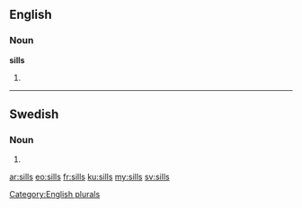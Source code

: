 ==English==

===Noun===
'''sills'''

# {{plural of|sill}}

[[Category:English plurals]]

----

==Swedish==

===Noun===
{{head|sv|noun form}}

# {{sv-noun-form-indef-gen|sill}}

[[ar:sills]]
[[eo:sills]]
[[fr:sills]]
[[ku:sills]]
[[my:sills]]
[[sv:sills]]